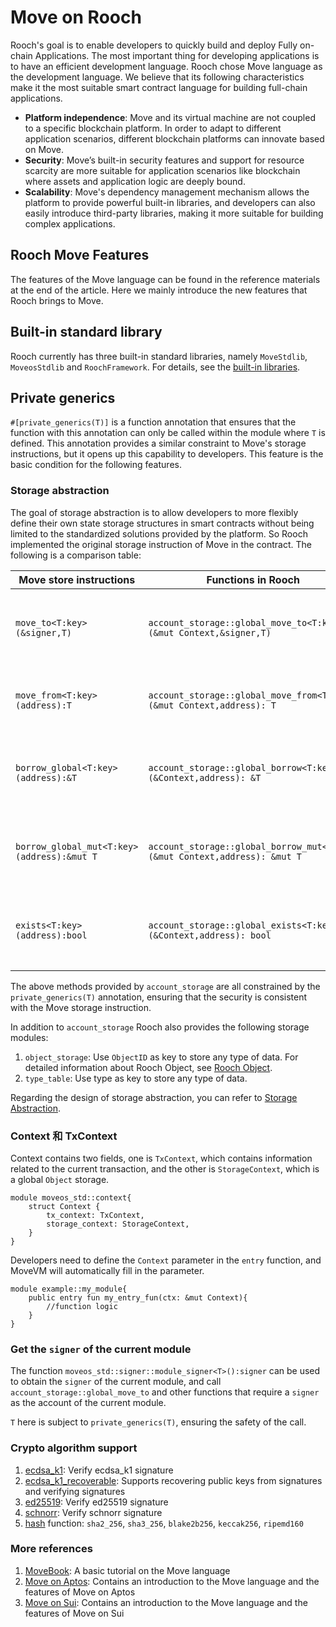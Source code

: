 # Move on Rooch

Rooch's goal is to enable developers to quickly build and deploy Fully on-chain Applications. The most important thing for developing applications is to have an efficient development language. Rooch chose Move language as the development language. We believe that its following characteristics make it the most suitable smart contract language for building full-chain applications.

- **Platform independence**: Move and its virtual machine are not coupled to a specific blockchain platform. In order to adapt to different application scenarios, different blockchain platforms can innovate based on Move.
- **Security**: Move’s built-in security features and support for resource scarcity are more suitable for application scenarios like blockchain where assets and application logic are deeply bound.
- **Scalability**: Move's dependency management mechanism allows the platform to provide powerful built-in libraries, and developers can also easily introduce third-party libraries, making it more suitable for building complex applications.

## Rooch Move Features

The features of the Move language can be found in the reference materials at the end of the article. Here we mainly introduce the new features that Rooch brings to Move.

## Built-in standard library

Rooch currently has three built-in standard libraries, namely `MoveStdlib`, `MoveosStdlib` and `RoochFramework`. For details, see the [built-in libraries](./library.en-US.mdx).

## Private generics

`#[private_generics(T)]` is a function annotation that ensures that the function with this annotation can only be called within the module where `T` is defined. This annotation provides a similar constraint to Move's storage instructions, but it opens up this capability to developers. This feature is the basic condition for the following features.

### Storage abstraction

The goal of storage abstraction is to allow developers to more flexibly define their own state storage structures in smart contracts without being limited to the standardized solutions provided by the platform. So Rooch implemented the original storage instruction of Move in the contract. The following is a comparison table:

| Move store instructions                    | Functions in Rooch                                                               | Explanation                                                      |
|--------------------------------------------|----------------------------------------------------------------------------------|------------------------------------------------------------------|
| `move_to<T:key>(&signer,T)`                | `account_storage::global_move_to<T:key>(&mut Context,&signer,T)`          | Store resources of type `T` in the user state space of `signer`. |
| `move_from<T:key>(address):T`              | `account_storage::global_move_from<T:key>(&mut Context,address): T`       | Take resources of type `T` out of user state space.              |
| `borrow_global<T:key>(address):&T`         | `account_storage::global_borrow<T:key>(&Context,address): &T`             | Read an immutable reference of type `T` from user space.         |
| `borrow_global_mut<T:key>(address):&mut T` | `account_storage::global_borrow_mut<T:key>(&mut Context,address): &mut T` | Read a mutable reference of type `T` from user space.            |
| `exists<T:key>(address):bool`              | `account_storage::global_exists<T:key>(&Context,address): bool`           | Determine whether there is a resource of type `T` in user space. |

The above methods provided by `account_storage` are all constrained by the `private_generics(T)` annotation, ensuring that the security is consistent with the Move storage instruction.

In addition to `account_storage` Rooch also provides the following storage modules:

1. `object_storage`: Use `ObjectID` as key to store any type of data. For detailed information about Rooch Object, see [Rooch Object](./object.en-US.mdx).
2. `type_table`: Use type as key to store any type of data.

Regarding the design of storage abstraction, you can refer to [Storage Abstraction](../dive-into-rooch/storage-abstraction.en-US.mdx).

### Context 和 TxContext

Context contains two fields, one is `TxContext`, which contains information related to the current transaction, and the other is `StorageContext`, which is a global `Object` storage.

```move
module moveos_std::context{
    struct Context {
        tx_context: TxContext,
        storage_context: StorageContext,
    }
}
```

Developers need to define the `Context` parameter in the `entry` function, and MoveVM will automatically fill in the parameter.

```move
module example::my_module{
    public entry fun my_entry_fun(ctx: &mut Context){
        //function logic
    }
}
```

### Get the `signer` of the current module

The function `moveos_std::signer::module_signer<T>():signer` can be used to obtain the `signer` of the current module, and call `account_storage::global_move_to` and other functions that require a `signer` as the account of the current module.

`T` here is subject to `private_generics(T)`, ensuring the safety of the call.

### Crypto algorithm support

1. [ecdsa_k1](https://github.com/rooch-network/rooch/blob/main/crates/rooch-framework/doc/ecdsa_k1.md): Verify ecdsa_k1 signature
2. [ecdsa_k1_recoverable](https://github.com/rooch-network/rooch/blob/main/crates/rooch-framework/doc/ecdsa_k1_recoverable.md): Supports recovering public keys from signatures and verifying signatures
3. [ed25519](https://github.com/rooch-network/rooch/blob/main/crates/rooch-framework/doc/ed25519.md): Verify ed25519 signature
4. [schnorr](https://github.com/rooch-network/rooch/blob/main/crates/rooch-framework/doc/schnorr.md): Verify schnorr signature
5. [hash](https://github.com/rooch-network/rooch/blob/main/crates/rooch-framework/doc/hash.md) function: `sha2_256`, `sha3_256`, `blake2b256`, `keccak256`, `ripemd160`

### More references

1. [MoveBook](https://move-language.github.io/move/): A basic tutorial on the Move language
2. [Move on Aptos](https://aptos.dev/move/move-on-aptos/): Contains an introduction to the Move language and the features of Move on Aptos
3. [Move on Sui](https://docs.sui.io/learn/why-move): Contains an introduction to the Move language and the features of Move on Sui
